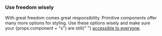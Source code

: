 ### Use freedom wisely

<p>
  With great freedom comes great responsibility. Primitive components offer many more options for
  styling. Use these options wisely and make sure your {props.component + "s"} are still{" "}
  <a href="/foundation/accessibility/#ensure-proper-color-contrast">accessible to everyone</a>.
</p>
